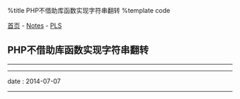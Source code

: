 %title PHP不借助库函数实现字符串翻转
%template code

[[../../index|首页]] - [[../index|Notes]] - [[index|PLS]]
==PHP不借助库函数实现字符串翻转==
----
{{{PHP
<?php

/**
 * 计算字符串长度
 */
function str_len ($str) {
    $i = 0;
    while (isset($str[$i])) {  // isset是语言构造器，不是函数
        ++$i;
    }
    return $i;
}


/**
 * 翻转字符串（使用的方法为从字符串首尾开始，两两交换，直到最中间的字符）
 */
function str_rev ($str) {
    $len = str_len($str);
    for ($i = 0; $i < $len - 1; ++$i) {
        $j = $len - $i - 1;
        if ($i >= $j) break;  // 左下标大于或等于右下标时中断处理
        $temp = $str[$i];
        $str[$i] = $str[$j];
        $str[$j] = $temp;
    }
    return $str;
}


// 测试
echo str_rev('Ruchee');
}}}
----
<red>date</red> : 2014-07-07
----
